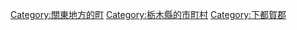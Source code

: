 {{Commonscat|Mibu, Tochigi}}
{{Catmore}}

{{DEFAULTSORT:Mibu}}
[[Category:關東地方的町|Category:關東地方的町]]
[[Category:栃木縣的市町村|Category:栃木縣的市町村]]
[[Category:下都賀郡|Category:下都賀郡]]